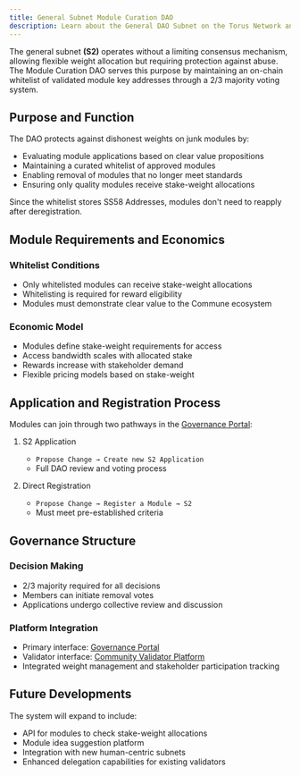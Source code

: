 ```yaml
---
title: General Subnet Module Curation DAO
description: Learn about the General DAO Subnet on the Torus Network and how it functions.
---
```



The general subnet **(S2)** operates without a limiting consensus mechanism, allowing flexible weight allocation but requiring protection against abuse. The Module Curation DAO serves this purpose by maintaining an on-chain whitelist of validated module key addresses through a 2/3 majority voting system.

## Purpose and Function

The DAO protects against dishonest weights on junk modules by:

- Evaluating module applications based on clear value propositions
- Maintaining a curated whitelist of approved modules
- Enabling removal of modules that no longer meet standards
- Ensuring only quality modules receive stake-weight allocations

<Aside>
  Since the whitelist stores SS58 Addresses, modules don't need to reapply after
  deregistration.
</Aside>

## Module Requirements and Economics

### Whitelist Conditions

- Only whitelisted modules can receive stake-weight allocations
- Whitelisting is required for reward eligibility
- Modules must demonstrate clear value to the Commune ecosystem

### Economic Model

- Modules define stake-weight requirements for access
- Access bandwidth scales with allocated stake
- Rewards increase with stakeholder demand
- Flexible pricing models based on stake-weight

## Application and Registration Process

Modules can join through two pathways in the [Governance Portal][governance]:

<Steps>

1. S2 Application

   - `Propose Change → Create new S2 Application`
   - Full DAO review and voting process

2. Direct Registration
   - `Propose Change → Register a Module → S2`
   - Must meet pre-established criteria

</Steps>

## Governance Structure

### Decision Making

- 2/3 majority required for all decisions
- Members can initiate removal votes
- Applications undergo collective review and discussion

### Platform Integration

- Primary interface: [Governance Portal][governance]
- Validator interface: [Community Validator Platform][validator]
- Integrated weight management and stakeholder participation tracking

## Future Developments

The system will expand to include:

- API for modules to check stake-weight allocations
- Module idea suggestion platform
- Integration with new human-centric subnets
- Enhanced delegation capabilities for existing validators

[governance]: https://governance.torus.network
[validator]: https://validator.torus.network

